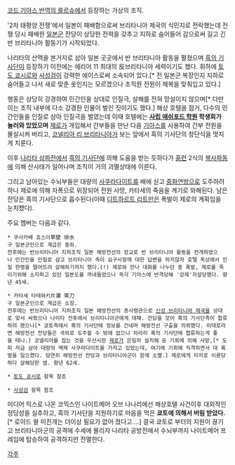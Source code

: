 [[코드 기아스 반역의 를르슈]]에서 등장하는 가상의 조직.

'2차 태평양 전쟁'에서 일본이 패배함으로써 브리타니아 제국의 식민지로 전락했는데 전쟁 당시 패배한 [[일본군]] 잔당이 상당한 전력을 갖추고 지하로 숨어들어 감으로써 길고 긴 반 브리타니아 활동기가 시작되었다.

나리타의 산맥을 본거지로 삼아 일본 곳곳에서 반 브리타니아 활동을 펼쳤으며 [[흑의 기사단]]이 등장하기 이전에는 에리어 11 최대의 反브리타니아 세력이기도 했다. 휘하에 [[토도 쿄시로]]와 [[사성검]]이 강력한 에이스로써 소속되어 있다.[* 전 일본군 복장인지 지하로 숨어들고 나서 새로 맞춘 옷인지는 모르겠으나 조직원 전원이 제복을 맞춰입고 있다.]

행동은 상당히 강경하여 민간인을 상대로 인질극, 살해를 전혀 망설이지 않으며[* 다만 이는 조직 내부에 다소 강경한 인물이 벌인 짓이기도 했다.] 해상 호텔을 점거, 다수의 민간인들을 인질로 삼아 인질극을 벌였는데 이때 호텔에는 '''[[사립 애쉬포드 학원]] 학생회가 놀러와 있었으며''' [[제로]]가 개입해서 간부들을 만난 다음 [[기아스]]를 사용하여 간부 전원을 몰살시켜 버리고, [[코넬리아 리 브리타니아]]가 보는 앞에서 흑의 기사단의 창단식을 멋지게 치룬다.

이후 [[나리타 삼파전]]에서 [[흑의 기사단]]에 의해 도움을 받는 듯하다가 [[홍련]] 2식의 [[복사파동]]에 의해 산사태가 일어나며 조직이 거의 괴멸상태에 이른다.

그리고 남아있는 수뇌부들은 대량의 [[사쿠라다이트]]를 배에 싣고 [[중화연방]]으로 도주하려 하나 제로에 의해 자폭으로 위장되어 전원 사망, 카타세의 죽음을 계기로 와해된다. 남은 잔당은 흑의 기사단으로 흡수된다(이때 [[디트하르트 리트]]만은 폭발이 제로의 계획임을 눈치챘다).

주요 멤버는 다음과 같다.

 * 쿠사카베 죠스이草壁 徐水
 구 일본군인으로 계급은 중좌.
 전후에는 반브리타니아 지하조직 일본 해방전선의 장교로 반 브리타니아 활동을 전개하였으나 민간인을 인질로 삼고 브리타니아 측이 요구사항에 대한 답변을 하지않자 호텔 옥상에서 인질 한명을 떨어뜨려 살해하기까지 했다.(!) 제로와 만나 대화를 나누던 중 폭발, 제로를 죽이기위해 소지하고 있던 일본도를 꺼내들었으나 즉각 기아스에 반격당해 '강제'자살당했다. 향년 45세.

 * 카타세 타테와키片瀬 帯刀
 구 일본군인으로 계급은 소장.
 전후에는 반브리타니아 지하조직 일본 해방전선의 총사령관으로 [[신성 브리타니아 제국]]을 상대로 맞서 싸웠으나 나리타 전투에서 브리타니아군에게 대패. 잔당을 모아 흑의 기사단측이 합류하려 했으나[* 쿄토측에서 흑의 기사단에 정보를 건네며 해방전선 구출을 의뢰했다. 이대로라면 해방전선 잔당들은 국외로 도주할 수 밖에 없으니 차라리 흑의 기사단에 합류하는게 좋을 테니.] 코넬리아를 잡는 것을 우선시한 [[제로]]가 은밀히 설치해 둔 기뢰에 의해 사망,[* 도피 자금 삼아 대량의 액체 사쿠라다이트를 가지고 있었는데, 여기에 기뢰에 직격하면서 대 폭발을 일으켰다. 당연히 해방전선 잔당과 브리타니아군이 함깨 소멸.] 제로에게 미끼로 이용당하다 살해당한 셈. 향년 62세.

 * [[토도 쿄시로]] 항목 참조

 * [[사성검]] 항목 참조

미디어 믹스로 나온 코믹스인 나이트메어 오브 나나리에선 해상호텔 사건이후 대외적인 정당성을 실추하고, 흑의 기사단을 지원하기로 마음을 먹은 '''쿄토에 의해서 버림 받았다.'''[* 로이드 왈 미친개는 더이상 필요가 없어 졌다고....] 결국 쿄토로 부터의 지원이 끊기고 브리타니아군의 공격에 수세에 몰리자 나리타 공방전에서 수뇌부까지 나이트메어 프레임에 탑승하여 공격하지만 전멸한다.

[[각주]]
